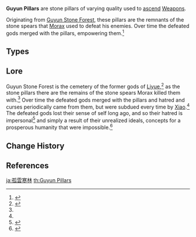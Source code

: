 {{Terminology Infobox
|image        = <gallery>
Item Luminous Sands from Guyun.png|Sands
Item Lustrous Stone from Guyun.png|Stone
Item Relic from Guyun.png|Relic
Item Divine Body from Guyun.png|Divine Body
</gallery>
|type2        = Weapon Ascension Materials
|type         = Item Groups
|day1         = Monday
|day2         = Thursday
|day3         = Sunday
|source1      = Hidden Palace of Lianshan Formula
|source2      = Purchase from the [[Souvenir Shop]] in [[Liyue]]
}}
'''Guyun Pillars''' are stone pillars of varying quality used to [[Weapon Ascension Materials|ascend]] [[Weapons]].

Originating from [[Guyun Stone Forest]], these pillars are the remnants of the stone spears that [[Morax]] used to defeat his enemies. Over time the defeated gods merged with the pillars, empowering them.<ref name="Guyun Sands">{{Ref/Item|Luminous Sands from Guyun}}</ref>

==Types==
{{Material Quality
|2=Luminous Sands from Guyun
|3=Lustrous Stone from Guyun
|4=Relic from Guyun
|5=Divine Body from Guyun
}}

==Lore==
Guyun Stone Forest is the cemetery of the former gods of [[Liyue]],<ref name="Guyun Stone">{{Ref/Item|Lustrous Stone from Guyun}}</ref> as the stone pillars there are the remains of the stone spears Morax killed them with.<ref name="Guyun Sands"/> Over time the defeated gods merged with the pillars and hatred and curses periodically came from them, but were subdued every time by [[Xiao]].<ref name="Guyun Stone"/> The defeated gods lost their sense of self long ago, and so their hatred is impersonal<ref> {{Ref/Item|Relic from Guyun}}</ref> and simply a result of their unrealized ideals, concepts for a prosperous humanity that were impossible.<ref>{{Ref/Item|Divine Body from Guyun}}</ref>

==Change History==
{{Change History|1.0}}

==References==
{{Reflist}}
[[Category:Guyun Pillars| ]]

[[ja:孤雲寒林]]
[[th:Guyun Pillars]]
